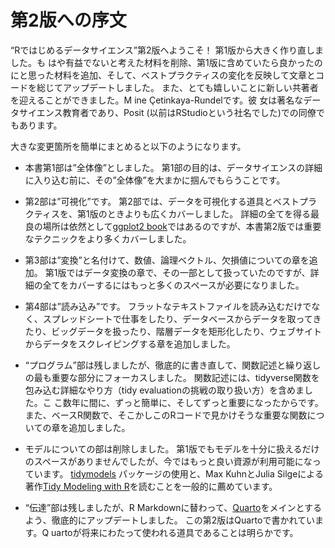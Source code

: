 # 第2版への序文 {.unnumbered}

"Rではじめるデータサイエンス"第2版へようこそ！
第1版から大きく作り直しました。も
はや有益でないと考えた材料を削除、第1版に含めていたら良かったのにと思った材料を追加、そして、ベストプラクティスの変化を反映して文章とコードを総じてアップデートしました。
また、とても嬉しいことに新しい共著者を迎えることができました。M
ine Çetinkaya-Rundelです。彼
女は著名なデータサイエンス教育者であり、Posit (以前はRStudioという社名でした)での同僚でもあります。

大きな変更箇所を簡単にまとめると以下のようになります。

-   本書第1部は"全体像"としました。
    第1部の目的は、データサイエンスの詳細に入り込む前に、その"全体像"を大まかに掴んでもらうことです。

-   第2部は"可視化"です。
    第2部では、データを可視化する道具とベストプラクティスを、第1版のときよりも広くカバーしました。
    詳細の全てを得る最良の場所は依然として[ggplot2 book](http://ggplot2-book.org/)ではあるのですが、本書第2版では重要なテクニックをより多くカバーしました。

-   第3部は"変換"と名付けて、数値、論理ベクトル、欠損値についての章を追加。
    第1版ではデータ変換の章で、その一部として扱っていたのですが、詳細の全てをカバーするにはもっと多くのスペースが必要になりました。

-   第4部は"読み込み"です。
    フラットなテキストファイルを読み込むだけでなく、スプレッドシートで仕事をしたり、データベースからデータを取ってきたり、ビッグデータを扱ったり、階層データを矩形化したり、ウェブサイトからデータをスクレイピングする章を追加しました。

-   "プログラム"部は残しましたが、徹底的に書き直して、関数記述と繰り返しの最も重要な部分にフォーカスしました。
    関数記述には、tidyverse関数を包み込む詳細なやり方（tidy evaluationの挑戦の取り扱い方）を含めました。こ
    こ数年に間に、ずっと簡単に、そしてずっと重要になったからです。
    また、ベースR関数で、そこかしこのRコードで見かけそうな重要な関数についての章を追加しました。

-   モデルについての部は削除しました。
    第1版でもモデルを十分に扱えるだけのスペースがありませんでしたが、今ではもっと良い資源が利用可能になっています。
    [tidymodels](https://www.tidymodels.org/) パッケージの使用と、Max KuhnとJulia Silgeによる著作[Tidy Modeling with R](https://www.tmwr.org/)を読むことを一般的に薦めています。

-   "伝達"部は残しましたが、R Markdownに替わって、[Quarto](https://quarto.org/)をメインとするよう、徹底的にアップデートしました。
    この第2版はQuartoで書かれています。Q
    uartoが将来にわたって使われる道具であることは明らかです。
